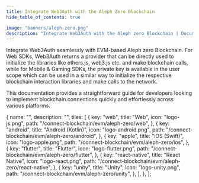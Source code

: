 ```yaml
---
title: Integrate Web3Auth with the Aleph Zero Blockchain
hide_table_of_contents: true

image: "banners/aleph-zero.png"
description: "Integrate Web3Auth with the Aleph zero Blockchain | Documentation - Web3Auth"
---
```



<SEO
  title="Integrate Web3Auth with the Aleph zero Blockchain"
  description="Integrate Web3Auth with the Aleph zero Blockchain | Documentation - Web3Auth"
  image="https://web3auth.io/docs/banners/aleph-zero.png"
  slug="/connect-blockchain/evm/aleph-zero"
/>

Integrate Web3Auth seamlessly with EVM-based Aleph zero Blockchain. For Web SDKs, Web3Auth returns a
provider that can be directly used to initialize the libraries like ethers.js, web3.js etc. and make
blockchain calls, while for Mobile & Gaming SDKs, the private key is available in the user scope
which can be used in a similar way to initialize the respective blockchain interaction libraries and
make calls to the network.

This documentation provides a straightforward guide for developers looking to implement blockchain
connections quickly and effortlessly across various platforms.

  {
    name: "",
    description: "",
    tiles: [
      {
        key: "web",
        title: "Web",
        icon: "logo-js.png",
        path: "/connect-blockchain/evm/aleph-zero/web",
      },
      {
        key: "android",
        title: "Android (Kotlin)",
        icon: "logo-android.png",
        path: "/connect-blockchain/evm/aleph-zero/android",
      },
      {
        key: "apple",
        title: "iOS (Swift)",
        icon: "logo-apple.png",
        path: "/connect-blockchain/evm/aleph-zero/ios",
      },
      {
        key: "flutter",
        title: "Flutter",
        icon: "logo-flutter.png",
        path: "/connect-blockchain/evm/aleph-zero/flutter",
      },
      {
        key: "react-native",
        title: "React Native",
        icon: "logo-react.png",
        path: "/connect-blockchain/evm/aleph-zero/react-native",
      },
      {
        key: "unity",
        title: "Unity",
        icon: "logo-unity.png",
        path: "/connect-blockchain/evm/aleph-zero/unity",
      },
    ],
  },
];

<Tiles tileGroups={Alephzero} />
